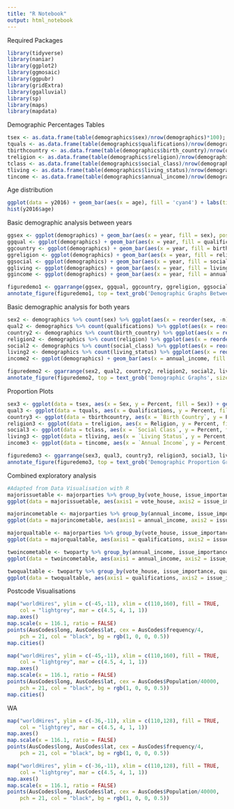 ---
title: "R Notebook"
output: html_notebook
---

Required Packages
```{r}
library(tidyverse)
library(naniar)
library(ggplot2)
library(ggmosaic)
library(ggpubr)
library(gridExtra)
library(ggalluvial)
library(sp)
library(maps)
library(mapdata)
```

Demographic Percentages Tables
```{r}
tsex <- as.data.frame(table(demographics$sex)/nrow(demographics)*100); colnames(tsex) <- c('Sex', 'Percent')
tquals <- as.data.frame(table(demographics$qualifications)/nrow(demographics)*100); colnames(tquals) <- c('Qualifications', 'Percent')
tbirthcountry <- as.data.frame(table(demographics$birth_country)/nrow(demographics)*100); colnames(tbirthcountry) <- c('Birth Country', 'Percent')
treligion <- as.data.frame(table(demographics$religion)/nrow(demographics)*100); colnames(treligion) <- c('Religion', 'Percent')
tclass <- as.data.frame(table(demographics$social_class)/nrow(demographics)*100); colnames(tclass) <- c('Social Class', 'Percent')
tliving <- as.data.frame(table(demographics$living_status)/nrow(demographics)*100); colnames(tliving) <- c('Living Status', 'Percent')
tincome <- as.data.frame(table(demographics$annual_income)/nrow(demographics)*100); colnames(tincome) <- c('Annual Income', 'Percent')
```


Age distribution
```{r}
ggplot(data = y2016) + geom_bar(aes(x = age), fill = 'cyan4') + labs(title = 'Age Distribution', y = 'Number of Respondents', x = 'Age') + scale_x_continuous(breaks = seq(0, 90, by = 10))
hist(y2016$age)
```

Basic demographic analysis between years
```{r fig.width=10, fig.height=25}
ggsex <- ggplot(demographics) + geom_bar(aes(x = year, fill = sex), position = position_dodge(preserve = 'single')) + labs(title = 'Respondent Sex Distribution', y = 'Number of Respondents', x = 'Year', fill = 'Sex')
ggqual <- ggplot(demographics) + geom_bar(aes(x = year, fill = qualifications), position = position_dodge(preserve = 'single')) + labs(title = 'Respondent Qualification Distribution', y = 'Number of Respondents', x = 'Year', fill = 'Qualifications')
ggcountry <- ggplot(demographics) + geom_bar(aes(x = year, fill = birth_country), position = position_dodge(preserve = 'single')) + labs(title = 'Respondent Birth Country Distribution', y = 'Number of Respondents', x = 'Year', fill = 'Birth Country') + scale_fill_discrete(labels = c('Australia', 'Non-English Speaking', 'English-Speaking'))
ggreligion <- ggplot(demographics) + geom_bar(aes(x = year, fill = religion), position = position_dodge(preserve = 'single')) + labs(title = 'Respondent Religion Distribution', y = 'Number of Respondents', x = 'Year', fill = 'religion')
ggsocial <- ggplot(demographics) + geom_bar(aes(x = year, fill = social_class), position = position_dodge(preserve = 'single')) + labs(title = 'Respondent Class Distribution', y = 'Number of Respondents', x = 'Year', fill = 'Class')
ggliving <- ggplot(demographics) + geom_bar(aes(x = year, fill = living_status), position = position_dodge(preserve = 'single')) + labs(title = 'Respondent Living Status Distribution', y = 'Number of Respondents', x = 'Year', fill = 'Living Status Type')
ggincome <- ggplot(demographics) + geom_bar(aes(x = year, fill = annual_income), position = position_dodge(preserve = 'single')) + labs(title = 'Respondent Annual Income Distribution', y = 'Number of Respondents', x = 'Year', fill = 'Annual Income Bracket')

figuredemo1 <- ggarrange(ggsex, ggqual, ggcountry, ggreligion, ggsocial, ggliving, ggincome, nrow = 8)
annotate_figure(figuredemo1, top = text_grob('Demographic Graphs Between Years', size = 25))
```

Basic demographic analysis for both years
```{r fig.width=7, fig.height=25}
sex2 <- demographics %>% count(sex) %>% ggplot(aes(x = reorder(sex, -n), y = n, fill = sex)) + geom_bar(stat = 'identity') + labs(title = 'Respondent Sex Distribution', y = 'Number of Respondents', x = element_blank(), fill = 'Sex') + theme(axis.text.x = element_blank(), axis.ticks.x = element_blank())
qual2 <- demographics %>% count(qualifications) %>% ggplot(aes(x = reorder(qualifications, -n), y = n, fill = qualifications)) + geom_bar(stat = 'identity') + labs(title = 'Respondent Qualifications Distribution', y = 'Number of Respondents', x = element_blank(), fill = 'Qualifications') + theme(axis.text.x = element_blank(), axis.ticks.x = element_blank())
country2 <- demographics %>% count(birth_country) %>% ggplot(aes(x = reorder(birth_country, -n), y = n, fill = birth_country)) + geom_bar(stat = 'identity') + labs(title = 'Respondent Birth Country Distribution', y = 'Number of Respondents', x = element_blank(), fill = 'Birth Country') + theme(axis.text.x = element_blank(), axis.ticks.x = element_blank())
religion2 <- demographics %>% count(religion) %>% ggplot(aes(x = reorder(religion, -n), y = n, fill = religion)) + geom_bar(stat = 'identity') + labs(title = 'Respondent Religion Distribution', y = 'Number of Respondents', x = element_blank(), fill = 'Religion') + theme(axis.text.x = element_blank(), axis.ticks.x = element_blank())
social2 <- demographics %>% count(social_class) %>% ggplot(aes(x = reorder(social_class, -n), y = n, fill = social_class)) + geom_bar(stat = 'identity') + labs(title = 'Respondent Social Class Distribution', y = 'Number of Respondents', x = element_blank(), fill = 'Class') + theme(axis.text.x = element_blank(), axis.ticks.x = element_blank())
living2 <- demographics %>% count(living_status) %>% ggplot(aes(x = reorder(living_status, -n), y = n, fill = living_status)) + geom_bar(stat = 'identity') + labs(title = 'Respondent Living Status Distribution', y = 'Number of Respondents', x = element_blank(), fill = 'Living Status Type') + theme(axis.text.x = element_blank(), axis.ticks.x = element_blank())
income2 <- ggplot(demographics) + geom_bar(aes(x = annual_income, fill = annual_income)) + labs(title = 'Respondent Annual Income Distribution', y = 'Number of Respondents', x = element_blank(), fill = 'Annual Income Bracket') + theme(axis.text.x = element_blank(), axis.ticks.x = element_blank())

figuredemo2 <- ggarrange(sex2, qual2, country2, religion2, social2, living2, income2, nrow = 8)
annotate_figure(figuredemo2, top = text_grob('Demographic Graphs', size = 25))
```

Proportion Plots
```{r fig.width=7, fig.height=25}
sex3 <- ggplot(data = tsex, aes(x = Sex, y = Percent, fill = Sex)) + geom_bar(stat = 'identity') + theme(axis.text.x = element_blank(), axis.ticks.x = element_blank())
qual3 <- ggplot(data = tquals, aes(x = Qualifications, y = Percent, fill = Qualifications)) + geom_bar(stat = 'identity') + theme(axis.text.x = element_blank(), axis.ticks.x = element_blank())
country3 <- ggplot(data = tbirthcountry, aes(x = `Birth Country`, y = Percent, fill = `Birth Country`)) + geom_bar(stat = 'identity') + theme(axis.text.x = element_blank(), axis.ticks.x = element_blank())
religion3 <- ggplot(data = treligion, aes(x = Religion, y = Percent, fill = Religion)) + geom_bar(stat = 'identity') + theme(axis.text.x = element_blank(), axis.ticks.x = element_blank())
social3 <- ggplot(data = tclass, aes(x = `Social Class`, y = Percent, fill = `Social Class`)) + geom_bar(stat = 'identity') + theme(axis.text.x = element_blank(), axis.ticks.x = element_blank())
living3 <- ggplot(data = tliving, aes(x = `Living Status`, y = Percent, fill = `Living Status`)) + geom_bar(stat = 'identity') + theme(axis.text.x = element_blank(), axis.ticks.x = element_blank())
income3 <- ggplot(data = tincome, aes(x = `Annual Income`, y = Percent, fill = `Annual Income`)) + geom_bar(stat = 'identity') + theme(axis.text.x = element_blank(), axis.ticks.x = element_blank())

figuredemo3 <- ggarrange(sex3, qual3, country3, religion3, social3, living3, income3, nrow = 8)
annotate_figure(figuredemo3, top = text_grob('Demographic Proportion Graphs', size = 25))
```

Combined exploratory analysis
```{r fig.height=10}
#Adapted from Data Visualisation with R
majorissuetable <- majorparties %>% group_by(vote_house, issue_importance, sex) %>% count()
ggplot(data = majorissuetable, aes(axis1 = vote_house, axis2 = issue_importance, y = n)) + geom_alluvium(aes(fill = sex)) + geom_stratum() + geom_text(stat = 'stratum', aes(label = after_stat(stratum))) + scale_x_discrete(limits = c('House Vote', 'Most Important Issue'), expand = c(.1, .1)) + labs(title = 'Survey Data', subtitle = 'Stratified by house vote, sex, and issue importance', y = 'Frequency', fill = 'Sex') + theme_minimal()

majorincometable <- majorparties %>% group_by(annual_income, issue_importance, vote_house) %>% count()
ggplot(data = majorincometable, aes(axis1 = annual_income, axis2 = issue_importance, y = n)) + geom_alluvium(aes(fill = vote_house)) + geom_stratum() + geom_text(stat = 'stratum', aes(label = after_stat(stratum))) + scale_x_discrete(limits = c('House Vote', 'Most Important Issue'), expand = c(.1, .1)) + labs(title = 'Survey Data', subtitle = 'Stratified by house vote, annual income, and issue importance', y = 'Frequency', fill = 'House Vote') + theme_minimal()

majorqualtable <- majorparties %>% group_by(vote_house, issue_importance, qualifications) %>% count()
ggplot(data = majorqualtable, aes(axis1 = qualifications, axis2 = issue_importance, y = n)) + geom_alluvium(aes(fill = vote_house)) + geom_stratum() + geom_text(stat = 'stratum', aes(label = after_stat(stratum))) + scale_x_discrete(limits = c('House Vote', 'Most Important Issue'), expand = c(.1, .1)) + labs(title = 'Survey Data', subtitle = 'Stratified by house vote, qualifications, and issue importance', y = 'Frequency', fill = 'Qualifications') + theme_minimal()

twoincometable <- twoparty %>% group_by(annual_income, issue_importance, vote_house) %>% count()
ggplot(data = twoincometable, aes(axis1 = annual_income, axis2 = issue_importance, y = n)) + geom_alluvium(aes(fill = vote_house)) + geom_stratum() + geom_text(stat = 'stratum', aes(label = after_stat(stratum))) + scale_x_discrete(limits = c('House Vote', 'Most Important Issue'), expand = c(.1, .1)) + labs(title = 'Survey Data', subtitle = 'Stratified by house vote, annual income, and issue importance', y = 'Frequency', fill = 'House Vote') + theme_minimal()

twoqualtable <- twoparty %>% group_by(vote_house, issue_importance, qualifications) %>% count()
ggplot(data = twoqualtable, aes(axis1 = qualifications, axis2 = issue_importance, y = n)) + geom_alluvium(aes(fill = vote_house)) + geom_stratum() + geom_text(stat = 'stratum', aes(label = after_stat(stratum))) + scale_x_discrete(limits = c('House Vote', 'Most Important Issue'), expand = c(.1, .1)) + labs(title = 'Survey Data', subtitle = 'Stratified by house vote, qualifications, and issue importance', y = 'Frequency', fill = 'Qualifications') + theme_minimal() + scale_fill_manual(values = c('dodgerblue4','red3'))
```

Postcode Visualisations
```{r fig.width=5, fig.height=5}
map("worldHires", ylim = c(-45,-11), xlim = c(110,160), fill = TRUE, 
    col = "lightgrey", mar = c(4.5, 4, 1, 1))
map.axes()
map.scale(x = 116.1, ratio = FALSE)
points(AusCodes$long, AusCodes$lat, cex = AusCodes$frequency/4, 
    pch = 21, col = "black", bg = rgb(1, 0, 0, 0.5))
map.cities()

map("worldHires", ylim = c(-45,-11), xlim = c(110,160), fill = TRUE, 
    col = "lightgrey", mar = c(4.5, 4, 1, 1))
map.axes()
map.scale(x = 116.1, ratio = FALSE)
points(AusCodes$long, AusCodes$lat, cex = AusCodes$Population/40000, 
    pch = 21, col = "black", bg = rgb(1, 0, 0, 0.5))
map.cities()
```
WA
```{r fig.width=5, fig.height=5}
map("worldHires", ylim = c(-36,-11), xlim = c(110,128), fill = TRUE, 
    col = "lightgrey", mar = c(4.5, 4, 1, 1))
map.axes()
map.scale(x = 116.1, ratio = FALSE)
points(AusCodes$long, AusCodes$lat, cex = AusCodes$frequency/4, 
    pch = 21, col = "black", bg = rgb(1, 0, 0, 0.5))

map("worldHires", ylim = c(-36,-11), xlim = c(110,128), fill = TRUE, 
    col = "lightgrey", mar = c(4.5, 4, 1, 1))
map.axes()
map.scale(x = 116.1, ratio = FALSE)
points(AusCodes$long, AusCodes$lat, cex = AusCodes$Population/40000, 
    pch = 21, col = "black", bg = rgb(1, 0, 0, 0.5))
```



